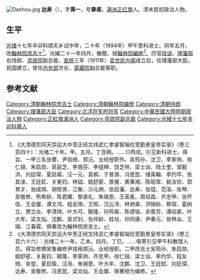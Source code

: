 [[File:Dashou.jpg|thumb]]
'''达寿'''（{{bd|1870年||1939年|catIdx=D}}），字'''茀一'''，号'''挚甫'''，[[满洲|满洲]][[正红旗|正红旗]]人。清末民初政治人物。

==生平==
[[光绪|光绪]]十七年辛卯科顺天乡试中举，二十年（1894年）甲午恩科进士。同年五月，改[[翰林院|翰林院]][[庶吉士|庶吉士]]<ref>《大清德宗同天崇运大中至正经文纬武仁孝睿智端俭宽勤景皇帝实录》（卷三百四十）：光绪二十年。甲。五月。丁丑朔。……○丙戌。引见新科进士。得旨、一甲三名张謇、尹铭绶、郑沅、业经授职外。吴筠孙、沈卫、李家驹、徐仁镜、朱启勋、吴庭芝、李翘芬、李组绅、饶芝祥、梁士诒、陆士奎、邹毅洪、刘廷琛、夏启瑜、汪一元、袁桐、于普源、冯恩昆、储英翰、李灼华、张其淦、王廷釭、关冕钧、林钺、姚舒密、景禐、黄秉湘、陈昭常、裴汝钦、郭育才、翁成琪、胡矩贤、江衡、沙元炳、张启藩、达寿、张琨、范溶、张琴、吴敬修、熊希龄、陈君耀、黎承礼、朱锡恩、王英冕、周绍昌、齐忠甲、张怀信、王会厘、谭文鸿、程友琦、王照、沉云沛、林炳章、洪锦标、蔡琛、夏树立、萧立炎、李清琦、叶大可、毓隆、孙鸣皋、陈德铭、余晋芳、谭绍裘、叶大年、梁文灿、沈鹏、吴式钊、张祥龄、桂坫、孙同康、尹春元、张林焱、王瑚、江春霖、俱著改为翰林院庶吉士。</ref>。光緒二十一年四月，散館，授[[翰林院|翰林院]][[編修|編修]]<ref>《大清德宗同天崇运大中至正经文纬武仁孝睿智端俭宽勤景皇帝实录》（卷三百六十六）：光绪二十一年。乙未。四月。丁巳。……电寄引见甲午科散馆人员。得旨修撰吴鲁编修尹铭绶郑沅、业经授职。二甲庶吉士吴筠孙、朱启勋、姚舒密、关冕钧、毓隆、李家驹、齐忠甲、徐仁镜、梁士诒、李灼华、程友琦、余堃、夏启瑜、汪洵、朱锡恩、叶大年、沈鹏、沈卫、王廷鉽、刘廷琛、达寿、吴敬修、冯恩昆、梁文灿、王会厘、俱著授为编修。</ref>。历官[[侍讲|侍讲]]、[[理藩部|理藩部]]右侍郎、[[资政院|资政院]]副总裁，[[宣统|宣统]]三年（1911年）[[袁世凯内阁|袁世凯内阁]]成立后，任理藩部大臣。民国建立，曾任[[内务部|内务部]]次长、[[蒙藏院|蒙藏院]]副总裁等职。

==参考文献==
{{reflist}}
{{清朝人物小作品}}
{{DEFAULTSORT:Da達}}
{{光绪二十年甲午恩科殿试金榜}}
{{清朝欽命憲政編查館職官}}
{{資政院議員}}
[[Category:清朝翰林院庶吉士|Category:清朝翰林院庶吉士]]
[[Category:清朝翰林院编修|Category:清朝翰林院编修]]
[[Category:清朝侍郎|Category:清朝侍郎]]
[[Category:理藩部大臣|Category:理藩部大臣]]
[[Category:北洋将军府将军|Category:北洋将军府将军]]
[[Category:中華民國大陸時期政治人物|Category:中華民國大陸時期政治人物]]
[[Category:正紅旗滿洲人|Category:正紅旗滿洲人]]
[[Category:资政院副总裁|Category:资政院副总裁]]
[[Category:光緒十七年辛卯科舉人|Category:光緒十七年辛卯科舉人]]